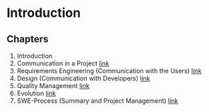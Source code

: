 # Introduction


## Chapters 

1. Introduction
2. Communication in a Project [link](02/02.qmd)
3. Requirements Engineering (Communication with the Users) [link](03/03.qmd)
4. Design (Communication with Developers) [link](04/04.qmd)
5. Quality Management [link](05/05.qmd)
6. Evolution [link](06/06.qmd)
7. SWE-Process (Summary and Project Management) [link](07/07.qmd)
